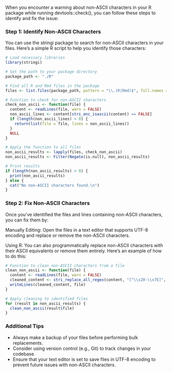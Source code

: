 

When you encounter a warning about non-ASCII characters in your R package while running devtools::check(), you can follow these steps to identify and fix the issue:

### Step 1: Identify Non-ASCII Characters
You can use the stringi package to search for non-ASCII characters in your files. Here's a simple R script to help you identify those characters:



```r
# Load necessary libraries
library(stringi)

# Set the path to your package directory
package_path <- "./R"

# Find all R and Rmd files in the package
files <- list.files(package_path, pattern = "\\.(R|Rmd)$", full.names = TRUE, recursive = TRUE)

# Function to check for non-ASCII characters
check_non_ascii <- function(file) {
  content <- readLines(file, warn = FALSE)
  non_ascii_lines <- content[stri_enc_isascii(content) == FALSE]
  if (length(non_ascii_lines) > 0) {
    return(list(file = file, lines = non_ascii_lines))
  }
  NULL
}

# Apply the function to all files
non_ascii_results <- lapply(files, check_non_ascii)
non_ascii_results <- Filter(Negate(is.null), non_ascii_results)

# Print results
if (length(non_ascii_results) > 0) {
  print(non_ascii_results)
} else {
  cat("No non-ASCII characters found.\n")
}
```
### Step 2: Fix Non-ASCII Characters
Once you've identified the files and lines containing non-ASCII characters, you can fix them by:

Manually Editing: Open the files in a text editor that supports UTF-8 encoding and replace or remove the non-ASCII characters.

Using R: You can also programmatically replace non-ASCII characters with their ASCII equivalents or remove them entirely. Here’s an example of how to do this:

```r
# Function to clean non-ASCII characters from a file
clean_non_ascii <- function(file) {
  content <- readLines(file, warn = FALSE)
  cleaned_content <- stri_replace_all_regex(content, "[^\\x20-\\x7E]", "")
  writeLines(cleaned_content, file)
}

# Apply cleaning to identified files
for (result in non_ascii_results) {
  clean_non_ascii(result$file)
}
```

### Additional Tips
- Always make a backup of your files before performing bulk replacements.
- Consider using version control (e.g., Git) to track changes in your codebase.
- Ensure that your text editor is set to save files in UTF-8 encoding to prevent future issues with non-ASCII characters.
